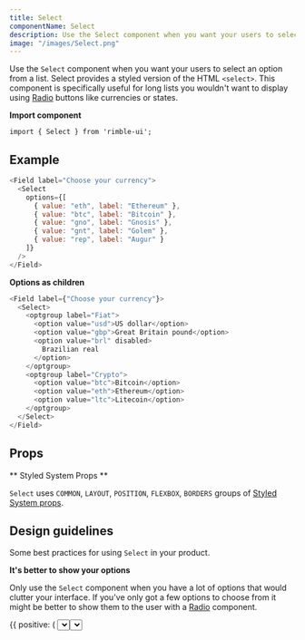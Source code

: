 ```yaml
---
title: Select
componentName: Select
description: Use the Select component when you want your users to select an option from a list. Select provides a styled version of the HTML <select>. This component is specifically useful for long lists you wouldn't want to display using Radio buttons like currencies or states.
image: "/images/Select.png"
---
```


Use the `Select` component when you want your users to select an option from a list. Select provides a styled version of the HTML `<select>`. This component is specifically useful for long lists you wouldn't want to display using [Radio](/components/rimble-ui/Radio) buttons like currencies or states.

**Import component**

```lang=jsx
import { Select } from 'rimble-ui';
```

## Example

```js is=react-live
<Field label="Choose your currency">
  <Select
    options={[
      { value: "eth", label: "Ethereum" },
      { value: "btc", label: "Bitcoin" },
      { value: "gno", label: "Gnosis" },
      { value: "gnt", label: "Golem" },
      { value: "rep", label: "Augur" }
    ]}
  />
</Field>
```

**Options as children**

```js is=react-live
<Field label={"Choose your currency"}>
  <Select>
    <optgroup label="Fiat">
      <option value="usd">US dollar</option>
      <option value="gbp">Great Britain pound</option>
      <option value="brl" disabled>
        Brazilian real
      </option>
    </optgroup>
    <optgroup label="Crypto">
      <option value="btc">Bitcoin</option>
      <option value="eth">Ethereum</option>
      <option value="ltc">Litecoin</option>
    </optgroup>
  </Select>
</Field>
```

## Props

<PropsTable propMetaData={props.propMetaData} />

** Styled System Props **

`Select` uses `COMMON`, `LAYOUT`, `POSITION`, `FLEXBOX`, `BORDERS` groups of [Styled System props](/components/rimble-ui/system-props).

## Design guidelines

Some best practices for using `Select` in your product.

**It's better to show your options**

Only use the `Select` component when you have a lot of options that would clutter your interface. If you've only got a few options to choose from it might be better to show them to the user with a [Radio](/components/rimble-ui/Radio) component.

<DoDont>
  {{
    positive: (
      <Box>
        <Select
          options={[
            { value: "eth", label: "Ethereum" },
            { value: "btc", label: "Bitcoin" },
            { value: "gno", label: "Gnosis" },
            { value: "gnt", label: "Golem" },
            { value: "rep", label: "Augur" }
          ]}
        />
        <Text my={4}>OR</Text>
        <Radio label="ETH - Ether" my={2} />
        <Radio label="FIAT e.g. USD" my={2} />
      </Box>
    ),
    negative: (
      <Box>
        <Select
          options={[
            { value: "eth", label: "Ethereum" },
            { value: "fiat", label: "USD" }
          ]}
        />
      </Box>
    )
  }}
</DoDont>

## Related components

- [Radio](/components/rimble-ui/Radio) - When users can only choose one option or the choices are binary like yes/no
- [Checkbox](/components/rimble-ui/Checkbox) – When users can choose 0 or multiple options from a list
